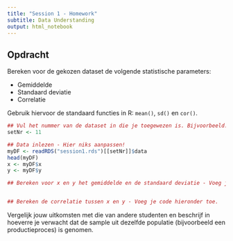 ```yaml
---
title: "Session 1 - Homework"
subtitle: Data Understanding
output: html_notebook
---
```


## Opdracht

Bereken voor de gekozen dataset de volgende statistische parameters:

* Gemiddelde
* Standaard deviatie
* Correlatie

Gebruik hiervoor de standaard functies in R: `mean()`, `sd()` en `cor()`.

```r

## Vul het nummer van de dataset in die je toegewezen is. Bijvoorbeeld: 8
setNr <- 11

## Data inlezen - Hier niks aanpassen!
myDF <- readRDS("session1.rds")[[setNr]]$data
head(myDF)
x <- myDF$x
y <- myDF$y

## Bereken voor x en y het gemiddelde en de standaard deviatie - Voeg je code hieronder toe.


## Bereken de correlatie tussen x en y - Voeg je code hieronder toe.


```
Vergelijk jouw uitkomsten met die van andere studenten en beschrijf in hoeverre je verwacht dat de sample uit dezelfde populatie (bijvoorbeeld een productieproces) is genomen.